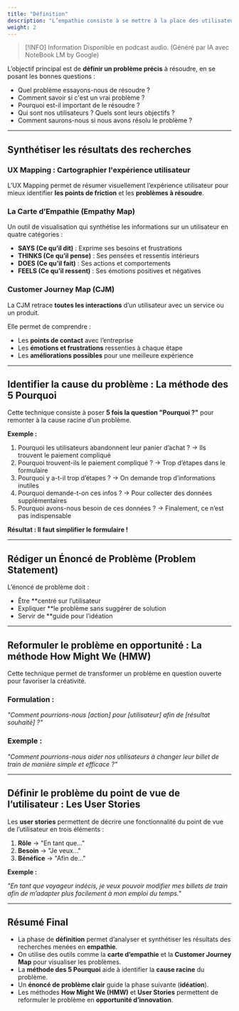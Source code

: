 ```yaml
---
title: "Définition"
description: "L’empathie consiste à se mettre à la place des utilisateurs pour comprendre leurs attentes, frustrations et besoins."
weight: 2
---
```



> [!INFO] Information
> Disponible en podcast audio. (Généré par IA avec NoteBook LM by Google)

<SrtPlayer
  client:only="react"
  audioSrc="/podcasts/design-thinking/explaination.m4a"
  srtUrl="/podcasts/design-thinking/explaination.srt"
/>

L’objectif principal est de **définir un problème précis** à résoudre, en se posant les bonnes questions :

- Quel problème essayons-nous de résoudre ?
- Comment savoir si c'est un vrai problème ?
- Pourquoi est-il important de le résoudre ?
- Qui sont nos utilisateurs ? Quels sont leurs objectifs ?
- Comment saurons-nous si nous avons résolu le problème ?

---

## Synthétiser les résultats des recherches

### UX Mapping : Cartographier l'expérience utilisateur

L’UX Mapping permet de résumer visuellement l’expérience utilisateur pour mieux identifier **les points de friction** et les **problèmes à résoudre**.

### La Carte d’Empathie (Empathy Map)

Un outil de visualisation qui synthétise les informations sur un utilisateur en quatre catégories :

- **SAYS (Ce qu’il dit)** : Exprime ses besoins et frustrations
- **THINKS (Ce qu’il pense)** : Ses pensées et ressentis intérieurs
- **DOES (Ce qu’il fait)** : Ses actions et comportements
- **FEELS (Ce qu’il ressent)** : Ses émotions positives et négatives

### Customer Journey Map (CJM)

La CJM retrace **toutes les interactions** d’un utilisateur avec un service ou un produit.

Elle permet de comprendre :

- Les **points de contact** avec l’entreprise
- Les **émotions et frustrations** ressenties à chaque étape
- Les **améliorations possibles** pour une meilleure expérience

---

## Identifier la cause du problème : La méthode des 5 Pourquoi

Cette technique consiste à poser **5 fois la question "Pourquoi ?"** pour remonter à la cause racine d’un problème.

**Exemple :**

1. Pourquoi les utilisateurs abandonnent leur panier d’achat ? → Ils trouvent le paiement compliqué
2. Pourquoi trouvent-ils le paiement compliqué ? → Trop d’étapes dans le formulaire
3. Pourquoi y a-t-il trop d’étapes ? → On demande trop d’informations inutiles
4. Pourquoi demande-t-on ces infos ? → Pour collecter des données supplémentaires
5. Pourquoi avons-nous besoin de ces données ? → Finalement, ce n’est pas indispensable

**Résultat : Il faut simplifier le formulaire !**

---

## Rédiger un Énoncé de Problème (Problem Statement)

L’énoncé de problème doit :

- Être **centré sur l’utilisateur
- Expliquer **le problème sans suggérer de solution
- Servir de **guide pour l’idéation

---

## Reformuler le problème en opportunité : La méthode How Might We (HMW)

Cette technique permet de transformer un problème en question ouverte pour favoriser la créativité.

### Formulation :

*"Comment pourrions-nous [action] pour [utilisateur] afin de [résultat souhaité] ?"*

### Exemple :

*"Comment pourrions-nous aider nos utilisateurs à changer leur billet de train de manière simple et efficace ?"*

---

## Définir le problème du point de vue de l’utilisateur : Les User Stories

Les **user stories** permettent de décrire une fonctionnalité du point de vue de l’utilisateur en trois éléments :

1. **Rôle** → "En tant que..."
2. **Besoin** → "Je veux..."
3. **Bénéfice** → "Afin de..."

**Exemple :**

*"En tant que voyageur indécis, je veux pouvoir modifier mes billets de train afin de m’adapter plus facilement à mon emploi du temps."*

---

## Résumé Final

- La phase de **définition** permet d’analyser et synthétiser les résultats des recherches menées en **empathie**.
- On utilise des outils comme la **carte d’empathie** et la **Customer Journey Map** pour visualiser les problèmes.
- La **méthode des 5 Pourquoi** aide à identifier la **cause racine** du problème.
- Un **énoncé de problème clair** guide la phase suivante (**idéation**).
- Les méthodes **How Might We (HMW)** et **User Stories** permettent de reformuler le problème en **opportunité d’innovation**.